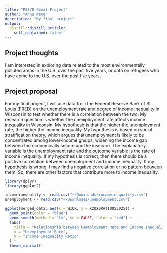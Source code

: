 ```yaml
---
title: "PS270 Final Project"
author: "Anna Wang"
description: "My final project"
output:
  distill::distill_article:
    self_contained: false
---
```




## Project thoughts

I am interested in exploring data related to the most environmentally polluted areas in the U.S. over the past five years, or data on refugees who have come to the U.S. over the past five years.

## Project proposal

For my final project, I will use data from the Federal Reserve Bank of St Louis (FRED) on the unemployment rate and degree of income inequality in Wisconsin to test whether there is a correlation between the two. My research question is whether the unemployment rate affects income inequality in Wisconsin. My hypothesis is that the higher the unemployment rate, the higher the income inequality. My hypothesis is based on social stratification theory, which argues that unemployment is likely to be concentrated among lower-income groups, widening the income gap between the economically secure and the insecure. The explanatory variable is the unemployment rate and the outcome variable is the rate of income inequality. If my hypothesis is correct, then there should be a positive correlation between unemployment and income inequality. If my hypothesis is wrong, I may find a negative correlation or no pattern between them. So, there are other factors that contribute more to income inequality.

```r
library(dplyr)
library(ggplot2)
```

```r
incomeinequality <- read.csv("~/Downloads/incomeinequality.csv")
unemployment <- read.csv("~/Downloads/unemployment.csv")
```

```r
ggplot(merged_data, aes(x = WIUR, y = X2020RATIO055025)) +
  geom_point(color = "blue") +
  geom_smooth(method = "lm", se = FALSE, color = "red") +
  labs(
    title = "Relationship between Unemployment Rate and Income Inequality",
    x = "Unemployment Rate",
    y = "Income Inequality Ratio"
  ) +
  theme_minimal()
```






